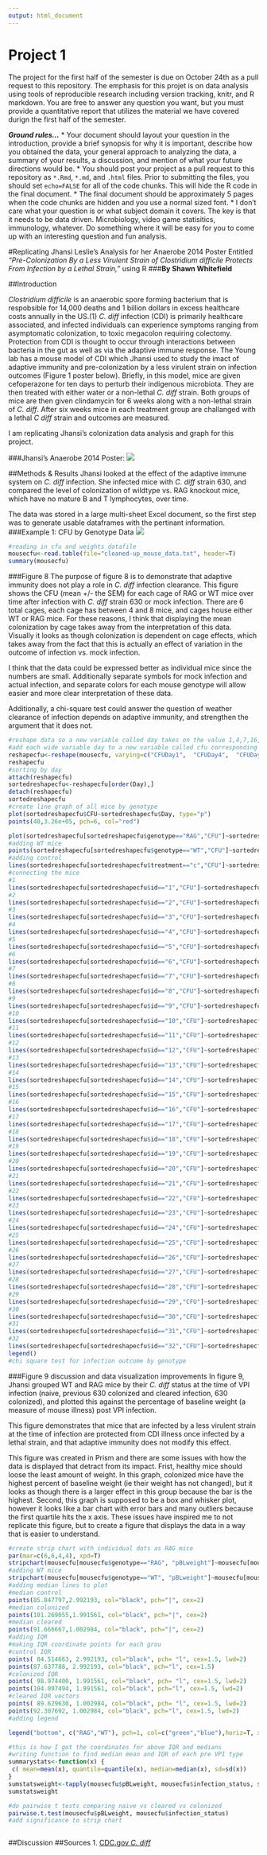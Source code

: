 ```yaml
---
output: html_document
---
```

Project 1
========

The project for the first half of the semester is due on October 24th as a pull
request to this repository. The emphasis for this projet is on data analysis
using tools of reproducible research including version tracking, knitr, and R
markdown. You are free to answer any question you want, but you must provide a
quantitative report that utilizes the material we have covered durign the first
half of the semester.

***Ground rules...***
* Your document should layout your question in the introduction, provide a brief
synopsis for why it is important, describe how you obtained the data, your general
approach to analyzing the data, a summary of your results, a discussion, and
mention of what your future directions would be.
* You should post your project as a pull request to this repository as `*.Rmd`,
`*.md`, and `.html` files. Prior to submitting the files, you should set
`echo=FALSE` for all of the code chunks. This will hide the R code in the final
document.
* The final document should be approximately 5 pages when the code chunks are
hidden and  you use a normal sized font.
* I don't care what your question is or what subject domain it covers. The key is
that it needs to be data driven. Microbiology, video game statisitics, immunology,
whatever. Do something where it will be easy for you to come up with an interesting
question and fun analysis.

#Replicating Jhansi Leslie's Analysis for her Anaerobe 2014 Poster Entitled *"Pre-Colonization By a Less Virulent Strain of *Clostridium difficile* Protects From Infection by a Lethal Strain,"* using R
###**By Shawn Whitefield**

##Introduction

*Clostridium difficile* is an anaerobic spore forming bacterium that is respobsible for 14,000 deaths and 1 billion dollars in excess healthcare costs annually in the US.(1)  *C. diff* infection (CDI) is primarily healthcare associated, and infected individuals can experience symptoms ranging from asymptomatic colonization, to toxic megacolon requiring colectomy. Protection from CDI is thought to occur through interactions between bacteria in the gut as well as via the adaptive immune response.
The Young lab has a mouse model of CDI which Jhansi used to study the imact of adaptive immunity and pre-colonization by a less virulent strain on infection outcomes (Figure 1 poster below). Briefly, in this model, mice are given cefoperazone for ten days to perturb their indigenous microbiota. They are then treated with either water or a non-lethal *C. diff* strain. Both groups of mice are then given clindamycin for 6 weeks along with a non-lethal strain of *C. diff*. After six weeks mice in each treatment group are challanged with a lethal *C diff* strain and outcomes are measured.  

I am replicating Jhansi's colonization data analysis and graph for this project.

###Jhansi's Anaerobe 2014 Poster: ![](/Users/shawnwhitefield/Desktop/r_class/project_1/Anaerobe2014_posterLESLIE_copy.jpg)

##Methods & Results 
Jhansi looked at the effect of the adaptive immune system on *C. diff* infection. She infected mice with *C. diff* strain 630, and compared the level of colonization of wildtype vs. RAG knockout mice, which have no mature B and T lymphocytes, over time.  

The data was stored in a large multi-sheet Excel document, so the first step was to generate usable dataframes with the pertinant information.
###Example 1: CFU by Genotype Data 
![](/Users/shawnwhitefield/Desktop/Rag_longterm_datasheets.jpg)
```r
#reading in cfu and weights datafile
mousecfu<-read.table(file="cleaned-up_mouse_data.txt", header=T)
summary(mousecfu)


```
###Figure 8 
The purpose of figure 8 is to demonstrate that adaptive immunity does not play a role in *C. diff* infection clearance. This figure shows the CFU (mean +/- the SEM) for each cage of RAG or WT mice over time after infection with *C. diff* strain 630 or mock infection. There are 6 total cages, each cage has between 4 and 8 mice, and cages house either WT or RAG mice. For these reasons, I think that displaying the mean colonization by cage takes away from the interpretation of this data. Visually it looks as though colonization is dependent on cage effects, which takes away from the fact that this is actually an effect of variation in the outcome of infection vs. mock infection. 

I think that the data could be expressed better as individual mice since the
numbers are small.  Additionally separate symbols for mock infection and actual infection, and separate colors for each mouse genotype will allow easier and more clear interpretation of these data.

Additionally, a chi-square test could answer the question of weather clearance of infection depends on adaptive immunity, and strengthen the argument that it does not. 

```r
#reshape data so a new variable called day takes on the value 1,4,7,16,22,31,40 for each mouse
#add each wide variable day to a new variable called cfu corresponding with each day
reshapecfu<-reshape(mousecfu, varying=c("CFUDay1",  "CFUDay4",	"CFUDay7",	"CFUDay10",	"CFUDay16",	"CFUDay22",	"CFUDay31",	"CFUDay40"), v.names="CFU", timevar="Day", times=c(1, 4, 7, 10, 16, 22, 31, 40), new.row.names=1:10000, direction="long")
reshapecfu
#sorting by day
attach(reshapecfu)
sortedreshapecfu<-reshapecfu[order(Day),]
detach(reshapecfu)
sortedreshapecfu       
#create line graph of all mice by genotype
plot(sortedreshapecfu$CFU~sortedreshapecfu$Day, type="p")
points(40,3.26e+05, pch=6, col="red")

plot(sortedreshapecfu[sortedreshapecfu$genotype=="RAG","CFU"]~sortedreshapecfu[sortedreshapecfu$genotype=="RAG","Day"], type="p", col="green", pch=15, log="y", main="RAG and WT 630 Colonization Over Time", xlab="Day", ylab="Titer(630CFU/gram feces)")
#adding WT mice
points(sortedreshapecfu[sortedreshapecfu$genotype=="WT","CFU"]~sortedreshapecfu[sortedreshapecfu$genotype=="WT","Day"], type="p", col="blue", pch=1)
#adding control
lines(sortedreshapecfu[sortedreshapecfu$treatment=="c","CFU"]~sortedreshapecfu[sortedreshapecfu$treatment=="c","Day"], type="l", col="black")
#connecting the mice
#1
lines(sortedreshapecfu[sortedreshapecfu$id=="1","CFU"]~sortedreshapecfu[sortedreshapecfu$id=="1", "Day"], type="l", col="grey")
#2
lines(sortedreshapecfu[sortedreshapecfu$id=="2","CFU"]~sortedreshapecfu[sortedreshapecfu$id=="2", "Day"], type="l", col="grey")
#3
lines(sortedreshapecfu[sortedreshapecfu$id=="3","CFU"]~sortedreshapecfu[sortedreshapecfu$id=="3", "Day"], type="l", col="grey")
#4
lines(sortedreshapecfu[sortedreshapecfu$id=="4","CFU"]~sortedreshapecfu[sortedreshapecfu$id=="4", "Day"], type="l", col="grey")
#5
lines(sortedreshapecfu[sortedreshapecfu$id=="5","CFU"]~sortedreshapecfu[sortedreshapecfu$id=="5", "Day"], type="l", col="grey")
#6
lines(sortedreshapecfu[sortedreshapecfu$id=="6","CFU"]~sortedreshapecfu[sortedreshapecfu$id=="6", "Day"], type="l", col="grey")
#7
lines(sortedreshapecfu[sortedreshapecfu$id=="7","CFU"]~sortedreshapecfu[sortedreshapecfu$id=="7", "Day"], type="l", col="grey")
#8
lines(sortedreshapecfu[sortedreshapecfu$id=="8","CFU"]~sortedreshapecfu[sortedreshapecfu$id=="8", "Day"], type="l", col="grey")
#9
lines(sortedreshapecfu[sortedreshapecfu$id=="9","CFU"]~sortedreshapecfu[sortedreshapecfu$id=="9", "Day"], type="l", col="grey")
#10
lines(sortedreshapecfu[sortedreshapecfu$id=="10","CFU"]~sortedreshapecfu[sortedreshapecfu$id=="10", "Day"], type="l", col="grey")
#11
lines(sortedreshapecfu[sortedreshapecfu$id=="11","CFU"]~sortedreshapecfu[sortedreshapecfu$id=="11", "Day"], type="l", col="grey")
#12
lines(sortedreshapecfu[sortedreshapecfu$id=="12","CFU"]~sortedreshapecfu[sortedreshapecfu$id=="12", "Day"], type="l", col="grey")
#13
lines(sortedreshapecfu[sortedreshapecfu$id=="13","CFU"]~sortedreshapecfu[sortedreshapecfu$id=="13", "Day"], type="l", col="grey")
#14
lines(sortedreshapecfu[sortedreshapecfu$id=="14","CFU"]~sortedreshapecfu[sortedreshapecfu$id=="14", "Day"], type="l", col="grey")
#15
lines(sortedreshapecfu[sortedreshapecfu$id=="15","CFU"]~sortedreshapecfu[sortedreshapecfu$id=="15", "Day"], type="l", col="grey")
#16
lines(sortedreshapecfu[sortedreshapecfu$id=="16","CFU"]~sortedreshapecfu[sortedreshapecfu$id=="16", "Day"], type="l", col="grey")
#17
lines(sortedreshapecfu[sortedreshapecfu$id=="17","CFU"]~sortedreshapecfu[sortedreshapecfu$id=="17", "Day"], type="l", col="grey")
#18
lines(sortedreshapecfu[sortedreshapecfu$id=="18","CFU"]~sortedreshapecfu[sortedreshapecfu$id=="18", "Day"], type="l", col="grey")
#19
lines(sortedreshapecfu[sortedreshapecfu$id=="19","CFU"]~sortedreshapecfu[sortedreshapecfu$id=="19", "Day"], type="l", col="grey")
#20
lines(sortedreshapecfu[sortedreshapecfu$id=="20","CFU"]~sortedreshapecfu[sortedreshapecfu$id=="20", "Day"], type="l", col="grey")
#21
lines(sortedreshapecfu[sortedreshapecfu$id=="21","CFU"]~sortedreshapecfu[sortedreshapecfu$id=="21", "Day"], type="l", col="grey")
#22
lines(sortedreshapecfu[sortedreshapecfu$id=="22","CFU"]~sortedreshapecfu[sortedreshapecfu$id=="22", "Day"], type="l", col="grey")
#23
lines(sortedreshapecfu[sortedreshapecfu$id=="23","CFU"]~sortedreshapecfu[sortedreshapecfu$id=="23", "Day"], type="l", col="grey")
#24
lines(sortedreshapecfu[sortedreshapecfu$id=="24","CFU"]~sortedreshapecfu[sortedreshapecfu$id=="24", "Day"], type="l", col="grey")
#25
lines(sortedreshapecfu[sortedreshapecfu$id=="25","CFU"]~sortedreshapecfu[sortedreshapecfu$id=="25", "Day"], type="l", col="grey")
#26
lines(sortedreshapecfu[sortedreshapecfu$id=="26","CFU"]~sortedreshapecfu[sortedreshapecfu$id=="26", "Day"], type="l", col="grey")
#27
lines(sortedreshapecfu[sortedreshapecfu$id=="27","CFU"]~sortedreshapecfu[sortedreshapecfu$id=="27", "Day"], type="l", col="grey")
#28
lines(sortedreshapecfu[sortedreshapecfu$id=="28","CFU"]~sortedreshapecfu[sortedreshapecfu$id=="28", "Day"], type="l", col="grey")
#29
lines(sortedreshapecfu[sortedreshapecfu$id=="29","CFU"]~sortedreshapecfu[sortedreshapecfu$id=="29", "Day"], type="l", col="grey")
#30
lines(sortedreshapecfu[sortedreshapecfu$id=="30","CFU"]~sortedreshapecfu[sortedreshapecfu$id=="30", "Day"], type="l", col="grey")
#31
lines(sortedreshapecfu[sortedreshapecfu$id=="31","CFU"]~sortedreshapecfu[sortedreshapecfu$id=="31", "Day"], type="l", col="grey")
#32
lines(sortedreshapecfu[sortedreshapecfu$id=="32","CFU"]~sortedreshapecfu[sortedreshapecfu$id=="32", "Day"], type="l", col="grey")
legend()
#chi square test for infection outcome by genotype
```
###Figure 9 discussion and data visualization improvements
In figure 9, Jhansi grouped WT and RAG mice by their *C. diff* status at the time of VPI infection (naive, previous 630 colonized and cleared infection, 630 colonized), and plotted this against the percentage of baseline weight (a measure of mouse illness) post VPI infection. 

This figure demonstrates that mice that are infected by a less virulent strain at the time of infection are protected from CDI illness once infected by a lethal strain, and that adaptive immunity does not modify this effect.

This figure was created in Prism and there are some issues with how the data is displayed that detract from its impact.  Frist, healthy mice should loose the least amount of weight. In this graph, colonized mice have the highest percent of baseline weight (ie their weight has not changed), but it looks as though there is a larger effect in this group because the bar is the highest. Second, this graph is supposed to be a box and whisker plot, however it looks like a bar chart with error bars and many outliers because the first quartile hits the x axis.  These issues have inspired me to not replicate this figure, but to create a figure that displays the data in a way that is easier to understand. 
```r
#create strip chart with individual dots as RAG mice
par(mar=c(6,6,4,4), xpd=T)
stripchart(mousecfu[mousecfu$genotype=="RAG", "pBLweight"]~mousecfu[mousecfu$genotype=="RAG","infection_status"], method ="jitter", vertical=F, pch=c(1), col="green", xlab="% Baseline Weight", main="Weight Change By Colonization Status at VPI Infection", las=1, cex=1.5, sub="Pairwise t-test: Colonized vs. Control P<.05, Colonized vs. Cleared P<.05", font.sub=3)
#adding WT mice
stripchart(mousecfu[mousecfu$genotype=="WT", "pBLweight"]~mousecfu[mousecfu$genotype=="WT","infection_status"], method ="jitter", vertical=F, pch=c(1), col="blue", cex=1.5, add=T)
#adding median lines to plot
#median control
points(85.847797,2.992193, col="black", pch="|", cex=2)
#median colonized
points(101.269055,1.991561, col="black", pch="|", cex=2)
#median cleared
points(91.666667,1.002984, col="black", pch="|", cex=2)
#adding IQR
#making IQR coordinate points for each grou
#control IQR 
points( 84.514663, 2.992193, col="black", pch= "l", cex=1.5, lwd=2)
points(87.637788, 2.992193, col="black", pch="l", cex=1.5)
#colonized IQR
points( 98.974400, 1.991561, col="black", pch= "l", cex=1.5, lwd=2)
points(104.097494, 1.991561, col="black", pch="l", cex=1.5, lwd=2)
#cleared IQR vectors
points( 89.629630, 1.002984, col="black", pch= "l", cex=1.5, lwd=2)
points(92.307692, 1.002984, col="black", pch="l", cex=1.5, lwd=2)
#adding legend

legend("bottom", c("RAG","WT"), pch=1, col=c("green","blue"),horiz=T, xpd=T, bty="n", cex=1, inset=c(0,1))

#this is how I got the coordinates for above IQR and medians
#writing function to find median mean and IQR of each pre VPI type
summarystats<-function(x) {
 c( mean=mean(x), quantile=quantile(x), median=median(x), sd=sd(x))
}
sumstatsweight<-tapply(mousecfu$pBLweight, mousecfu$infection_status, summarystats)
sumstatsweight  

#do pairwise t tests comparing naive vs cleared vs colonized
pairwise.t.test(mousecfu$pBLweight, mousecfu$infection_status)
#add significance to strip chart



```

##Discussion
##Sources
1. [CDC.gov *C. diff*](http://www.cdc.gov/HAI/organisms/cdiff/Cdiff_infect.html)

